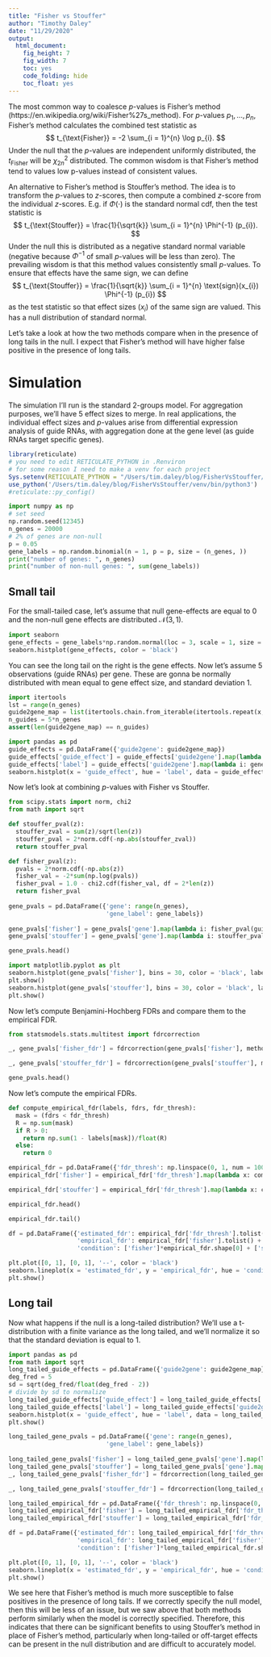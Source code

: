 ```yaml
---
title: "Fisher vs Stouffer"
author: "Timothy Daley"
date: "11/29/2020"
output:
  html_document:
    fig_height: 7
    fig_width: 7
    toc: yes
    code_folding: hide
    toc_float: yes
---
```


The most common way to coalesce $p$-values is Fisher's method (https://en.wikipedia.org/wiki/Fisher%27s_method).   For $p$-values $p_{1}, \ldots, p_{n}$, Fisher's method calculates the combined test statistic as 
$$
t_{\text{Fisher}} = -2 \sum_{i = 1}^{n} \log p_{i}.
$$
Under the null that the $p$-values are independent uniformly distributed, the $t_{\text{Fisher}}$ will be $\chi^{2}_{2n}$ distributed.  The common wisdom is that Fisher's method tend to values low p-values instead of consistent values.

An alternative to Fisher's method is Stouffer's method.  The idea is to transform the $p$-values to $z$-scores, then compute a combined $z$-score from the individual $z$-scores.  E.g. if $\Phi(\cdot)$ is the standard normal cdf, then the test statistic is 
$$
t_{\text{Stouffer}} = \frac{1}{\sqrt{k}} \sum_{i = 1}^{n} \Phi^{-1} (p_{i}).
$$
Under the null this is distributed as a negative standard normal variable (negative because $\Phi^{-1}$ of small $p$-values will be less than zero).  The prevailing wisdom is that this method values consistently small $p$-values.  To ensure that effects have the same sign, we can define 
$$
t_{\text{Stouffer}} = \frac{1}{\sqrt{k}} \sum_{i = 1}^{n} \text{sign}(x_{i}) \Phi^{-1} (p_{i})
$$
as the test statistic so that effect sizes ($x_{i}$) of the same sign are valued.  This has a null distribution of standard normal.  

Let's take a look at how the two methods compare when in the presence of long tails in the null.  I expect that Fisher's method will have higher false positive in the presence of long tails.  

# Simulation

The simulation I'll run is the standard 2-groups model.  For aggregation purposes, we'll have 5 effect sizes to merge.  In real applications, the individual effect sizes and $p$-values arise from differential expression analysis of guide RNAs, with aggregation done at the gene level (as guide RNAs target specific genes). 

```r
library(reticulate)
# you need to edit RETICULATE_PYTHON in .Renviron
# for some reason I need to make a venv for each project
Sys.setenv(RETICULATE_PYTHON = "/Users/tim.daley/blog/FisherVsStouffer/venv/bin/python3")
use_python('/Users/tim.daley/blog/FisherVsStouffer/venv/bin/python3')
#reticulate::py_config()
```

```python
import numpy as np
# set seed
np.random.seed(12345)
n_genes = 20000
# 2% of genes are non-null
p = 0.05
gene_labels = np.random.binomial(n = 1, p = p, size = (n_genes, ))
print("number of genes: ", n_genes)
print("number of non-null genes: ", sum(gene_labels))
```


## Small tail

For the small-tailed case, let's assume that null gene-effects are equal to $0$ and the non-null gene effects are distributed $\mathcal{N}(3, 1)$.

```python
import seaborn
gene_effects = gene_labels*np.random.normal(loc = 3, scale = 1, size = (n_genes, ))
seaborn.histplot(gene_effects, color = 'black')
```

You can see the long tail on the right is the gene effects.  Now let's assume 5 observations (guide RNAs) per gene.  These are gonna be normally distributed with mean equal to gene effect size, and standard deviation 1.

```python
import itertools
lst = range(n_genes)
guide2gene_map = list(itertools.chain.from_iterable(itertools.repeat(x, 5) for x in lst))
n_guides = 5*n_genes
assert(len(guide2gene_map) == n_guides)
```

```python
import pandas as pd
guide_effects = pd.DataFrame({'guide2gene': guide2gene_map})
guide_effects['guide_effect'] = guide_effects['guide2gene'].map(lambda i: np.random.normal(loc = gene_effects[i], scale = 1))
guide_effects['label'] = guide_effects['guide2gene'].map(lambda i: gene_labels[i])
seaborn.histplot(x = 'guide_effect', hue = 'label', data = guide_effects)
```

Now let's look at combining $p$-values with Fisher vs Stouffer.

```python
from scipy.stats import norm, chi2
from math import sqrt

def stouffer_pval(z):
  stouffer_zval = sum(z)/sqrt(len(z))
  stouffer_pval = 2*norm.cdf(-np.abs(stouffer_zval))
  return stouffer_pval

def fisher_pval(z):
  pvals = 2*norm.cdf(-np.abs(z))
  fisher_val = -2*sum(np.log(pvals))
  fisher_pval = 1.0 - chi2.cdf(fisher_val, df = 2*len(z))
  return fisher_pval
  
gene_pvals = pd.DataFrame({'gene': range(n_genes),
                           'gene_label': gene_labels})
                           
gene_pvals['fisher'] = gene_pvals['gene'].map(lambda i: fisher_pval(guide_effects[guide_effects['guide2gene'] == gene_pvals['gene'][i]]['guide_effect']))
gene_pvals['stouffer'] = gene_pvals['gene'].map(lambda i: stouffer_pval(guide_effects[guide_effects['guide2gene'] == gene_pvals['gene'][i]]['guide_effect']))

gene_pvals.head()
```

```python
import matplotlib.pyplot as plt
seaborn.histplot(gene_pvals['fisher'], bins = 30, color = 'black', label = 'Fisher p-vals')
plt.show()
seaborn.histplot(gene_pvals['stouffer'], bins = 30, color = 'black', label = 'Stouffer p-vals')
plt.show()
```

Now let's compute Benjamini-Hochberg FDRs and compare them to the empirical FDR.

```python
from statsmodels.stats.multitest import fdrcorrection

_, gene_pvals['fisher_fdr'] = fdrcorrection(gene_pvals['fisher'], method = 'indep')

_, gene_pvals['stouffer_fdr'] = fdrcorrection(gene_pvals['stouffer'], method = 'indep')

gene_pvals.head()
```

Now let's compute the empirical FDRs.

```python
def compute_empirical_fdr(labels, fdrs, fdr_thresh):
  mask = (fdrs < fdr_thresh)
  R = np.sum(mask)
  if R > 0:
    return np.sum(1 - labels[mask])/float(R)
  else:
    return 0

empirical_fdr = pd.DataFrame({'fdr_thresh': np.linspace(0, 1, num = 1000)})  
empirical_fdr['fisher'] = empirical_fdr['fdr_thresh'].map(lambda x: compute_empirical_fdr(gene_pvals['gene_label'], gene_pvals['fisher_fdr'], x))

empirical_fdr['stouffer'] = empirical_fdr['fdr_thresh'].map(lambda x: compute_empirical_fdr(gene_pvals['gene_label'], gene_pvals['stouffer_fdr'], x))

empirical_fdr.head()
```

```python
empirical_fdr.tail()
```

```python
df = pd.DataFrame({'estimated_fdr': empirical_fdr['fdr_thresh'].tolist() + empirical_fdr['fdr_thresh'].tolist(), 
                   'empirical_fdr': empirical_fdr['fisher'].tolist() + empirical_fdr['stouffer'].tolist(),
                   'condition': ['fisher']*empirical_fdr.shape[0] + ['stouffer']*empirical_fdr.shape[0]})

plt.plot([0, 1], [0, 1], '--', color = 'black')
seaborn.lineplot(x = 'estimated_fdr', y = 'empirical_fdr', hue = 'condition', data = df)
plt.show()
```

## Long tail

Now what happens if the null is a long-tailed distribution?  We'll use a t-distribution with a finite variance as the long tailed, and we'll normalize it so that the standard deviation is equal to 1.  

```python
import pandas as pd
from math import sqrt
long_tailed_guide_effects = pd.DataFrame({'guide2gene': guide2gene_map})
deg_fred = 5
sd = sqrt(deg_fred/float(deg_fred - 2))
# divide by sd to normalize
long_tailed_guide_effects['guide_effect'] = long_tailed_guide_effects['guide2gene'].map(lambda i: gene_effects[i] + np.random.standard_t(df = deg_fred)/sd)
long_tailed_guide_effects['label'] = long_tailed_guide_effects['guide2gene'].map(lambda i: gene_labels[i])
seaborn.histplot(x = 'guide_effect', hue = 'label', data = long_tailed_guide_effects)
plt.show()
```

```python
long_tailed_gene_pvals = pd.DataFrame({'gene': range(n_genes),
                           'gene_label': gene_labels})
                           
long_tailed_gene_pvals['fisher'] = long_tailed_gene_pvals['gene'].map(lambda i: fisher_pval(long_tailed_guide_effects[long_tailed_guide_effects['guide2gene'] == long_tailed_gene_pvals['gene'][i]]['guide_effect']))
long_tailed_gene_pvals['stouffer'] = long_tailed_gene_pvals['gene'].map(lambda i: stouffer_pval(long_tailed_guide_effects[long_tailed_guide_effects['guide2gene'] == long_tailed_gene_pvals['gene'][i]]['guide_effect']))
_, long_tailed_gene_pvals['fisher_fdr'] = fdrcorrection(long_tailed_gene_pvals['fisher'], method = 'indep')

_, long_tailed_gene_pvals['stouffer_fdr'] = fdrcorrection(long_tailed_gene_pvals['stouffer'], method = 'indep')

long_tailed_empirical_fdr = pd.DataFrame({'fdr_thresh': np.linspace(0, 1, num = 1000)})  
long_tailed_empirical_fdr['fisher'] = long_tailed_empirical_fdr['fdr_thresh'].map(lambda x: compute_empirical_fdr(long_tailed_gene_pvals['gene_label'], long_tailed_gene_pvals['fisher_fdr'], x))
long_tailed_empirical_fdr['stouffer'] = long_tailed_empirical_fdr['fdr_thresh'].map(lambda x: compute_empirical_fdr(long_tailed_gene_pvals['gene_label'], long_tailed_gene_pvals['stouffer_fdr'], x))

df = pd.DataFrame({'estimated_fdr': long_tailed_empirical_fdr['fdr_thresh'].tolist() + long_tailed_empirical_fdr['fdr_thresh'].tolist(), 
                   'empirical_fdr': long_tailed_empirical_fdr['fisher'].tolist() + long_tailed_empirical_fdr['stouffer'].tolist(),
                   'condition': ['fisher']*long_tailed_empirical_fdr.shape[0] + ['stouffer']*long_tailed_empirical_fdr.shape[0]})

plt.plot([0, 1], [0, 1], '--', color = 'black')
seaborn.lineplot(x = 'estimated_fdr', y = 'empirical_fdr', hue = 'condition', data = df)
plt.show()
```

We see here that Fisher's method is much more susceptible to false positives in the presence of long tails.  If we correctly specify the null model, then this will be less of an issue, but we saw above that both methods perform similarly when the model is correctly specified.  Therefore, this indicates that there can be significant benefits to using Stouffer's method in place of Fisher's method, particularly when long-tailed or off-target effects can be present in the null distribution and are difficult to accurately model. 